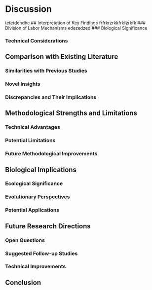 # Discussion
tetetdehdhe
## Interpretation of Key Findings
frfrkrzrkkfrkfzrkfk
### Division of Labor Mechanisms
edezedzed
### Biological Significance

### Technical Considerations

## Comparison with Existing Literature

### Similarities with Previous Studies

### Novel Insights

### Discrepancies and Their Implications

## Methodological Strengths and Limitations

### Technical Advantages

### Potential Limitations

### Future Methodological Improvements

## Biological Implications

### Ecological Significance

### Evolutionary Perspectives

### Potential Applications

## Future Research Directions

### Open Questions

### Suggested Follow-up Studies

### Technical Improvements

## Conclusion 